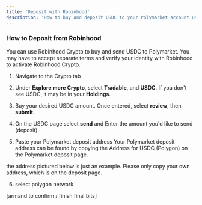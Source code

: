 ```yaml
---
title: 'Deposit with Robinhood' 
description: 'How to buy and deposit USDC to your Polymarket account using Robinhood Crypto.'
---
```


### How to Deposit from Robinhood

You can use Robinhood Crypto to buy and send USDC to Polymarket. 
<Note>
You may have to accept separate terms and verify your identity with Robinhood to activate Robinhood Crypto.
</Note>

1. Navigate to the Crypto tab 

2. Under **Explore more Crypto**, select **Tradable**, and **USDC**. If you don't see USDC, it may be in your **Holdings**.

3. Buy your desired USDC amount. Once entered, select **review**, then **submit**. 

4. On the USDC page select **send** and Enter the amount you'd like to send (deposit) 

5. Paste your Polymarket deposit address 
Your Polymarket deposit address can be found by copying the Address for USDC (Polygon) on the Polymarket deposit page. 


the address pictured below is just an example. Please only copy your own address, which is on the deposit page. 

6. select polygon network 

[armand to confirm / finish final bits]
